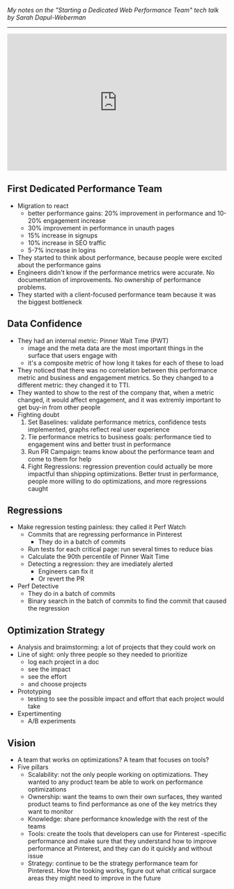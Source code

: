 <SmoothRender>

_My notes on the "Starting a Dedicated Web Performance Team" tech talk by Sarah Dapul-Weberman_

---

<iframe
  width="100%"
  height="315"
  src="https://www.youtube.com/embed/ne_UYfDmDYc"
  title="YouTube video player"
  frameborder="0"
  allow="accelerometer; autoplay; clipboard-write; encrypted-media; gyroscope; picture-in-picture; web-share"
  allowfullscreen
></iframe>

## First Dedicated Performance Team

- Migration to react
  - better performance gains: 20% improvement in performance and 10-20% engagement increase
  - 30% improvement in performance in unauth pages
  - 15% increase in signups
  - 10% increase in SEO traffic
  - 5-7% increase in logins
- They started to think about performance, because people were excited about the performance gains
- Engineers didn't know if the performance metrics were accurate. No documentation of improvements. No ownership of performance problems.
- They started with a client-focused performance team because it was the biggest bottleneck

## Data Confidence

- They had an internal metric: Pinner Wait Time (PWT)
  - image and the meta data are the most important things in the surface that users engage with
  - it's a composite metric of how long it takes for each of these to load
- They noticed that there was no correlation between this performance metric and business and engagement metrics. So they changed to a different metric: they changed it to TTI.
- They wanted to show to the rest of the company that, when a metric changed, it would affect engagement, and it was extremly important to get buy-in from other people
- Fighting doubt
  1. Set Baselines: validate performance metrics, confidence tests implemented, graphs reflect real user experience
  2. Tie performance metrics to business goals: performance tied to engagement wins and better trust in performance
  3. Run PR Campaign: teams know about the performance team and come to them for help
  4. Fight Regressions: regression prevention could actually be more impactful than shipping optimizations. Better trust in performance, people more willing to do optimizations, and more regressions caught

## Regressions

- Make regression testing painless: they called it Perf Watch
  - Commits that are regressing performance in Pinterest
    - They do in a batch of commits
  - Run tests for each critical page: run several times to reduce bias
  - Calculate the 90th percentile of Pinner Wait Time
  - Detecting a regression: they are imediately alerted
    - Engineers can fix it
    - Or revert the PR
- Perf Detective
  - They do in a batch of commits
  - Binary search in the batch of commits to find the commit that caused the regression

## Optimization Strategy

- Analysis and braimstorming: a lot of projects that they could work on
- Line of sight: only three people so they needed to prioritize
  - log each project in a doc
  - see the impact
  - see the effort
  - and choose projects
- Prototyping
  - testing to see the possible impact and effort that each project would take
- Expertimenting
  - A/B experiments

## Vision

- A team that works on optimizations? A team that focuses on tools?
- Five pillars
  - Scalability: not the only people working on optimizations. They wanted to any product team be able to work on performance optimizations
  - Ownership: want the teams to own their own surfaces, they wanted product teams to find performance as one of the key metrics they want to monitor
  - Knowledge: share performance knowledge with the rest of the teams
  - Tools: create the tools that developers can use for Pinterest -specific performance and make sure that they understand how to improve performance at Pinterest, and they can do it quickly and without issue
  - Strategy: continue to be the strategy performance team for Pinterest. How the tooking works, figure out what critical surgace areas they might need to improve in the future

</SmoothRender>
